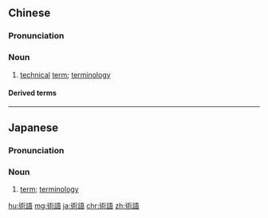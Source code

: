 {{also|术语}}
==Chinese==
{{zh-forms|s=术语}}

===Pronunciation===
{{zh-pron
|m=shùyǔ
|c=seot6 jyu5
|mn=qz:su̍t-gír/tp,xm:su̍t-gú/kh,zz:su̍t-gí
|cat=n
}}

===Noun===
{{zh-noun}}

# [[technical]] [[term]]; [[terminology]]

====Derived terms====
{{zh-der|術語學|專門術語}}

----

==Japanese==
{{ja-kanjitab|術|語}}

===Pronunciation===
{{ja-pron|じゅつご|acc=0}}

===Noun===
{{ja-noun|じゅつご}}

# [[term]]; [[terminology]]

[[hu:術語]]
[[mg:術語]]
[[ja:術語]]
[[chr:術語]]
[[zh:術語]]